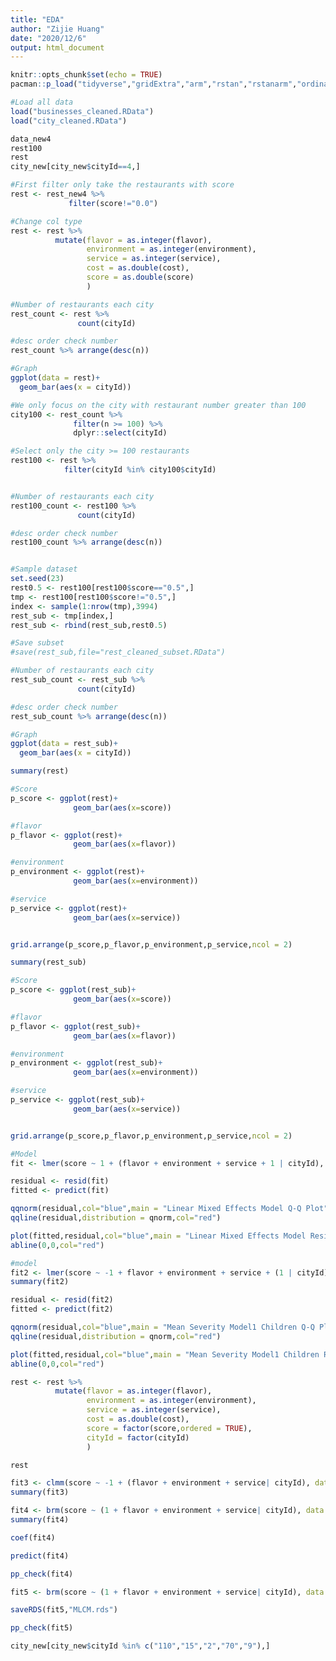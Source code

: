 ```yaml
---
title: "EDA"
author: "Zijie Huang"
date: "2020/12/6"
output: html_document
---
```


```r
knitr::opts_chunk$set(echo = TRUE)
pacman::p_load("tidyverse","gridExtra","arm","rstan","rstanarm","ordinal","brms","MPDiR")
```

```r
#Load all data
load("businesses_cleaned.RData")
load("city_cleaned.RData")
```

```r
data_new4
rest100
rest
city_new[city_new$cityId==4,]
```
```r
#First filter only take the restaurants with score
rest <- rest_new4 %>% 
             filter(score!="0.0")

#Change col type
rest <- rest %>%
          mutate(flavor = as.integer(flavor),
                 environment = as.integer(environment),
                 service = as.integer(service),
                 cost = as.double(cost),
                 score = as.double(score)
                 )

#Number of restaurants each city
rest_count <- rest %>%
               count(cityId)

#desc order check number
rest_count %>% arrange(desc(n))

#Graph
ggplot(data = rest)+
  geom_bar(aes(x = cityId))

#We only focus on the city with restaurant number greater than 100
city100 <- rest_count %>%
              filter(n >= 100) %>%
              dplyr::select(cityId)

#Select only the city >= 100 restaurants
rest100 <- rest %>%
            filter(cityId %in% city100$cityId)


#Number of restaurants each city
rest100_count <- rest100 %>%
               count(cityId)

#desc order check number
rest100_count %>% arrange(desc(n))


#Sample dataset
set.seed(23)
rest0.5 <- rest100[rest100$score=="0.5",]
tmp <- rest100[rest100$score!="0.5",]
index <- sample(1:nrow(tmp),3994)
rest_sub <- tmp[index,]
rest_sub <- rbind(rest_sub,rest0.5)

#Save subset
#save(rest_sub,file="rest_cleaned_subset.RData")

#Number of restaurants each city
rest_sub_count <- rest_sub %>%
               count(cityId)

#desc order check number
rest_sub_count %>% arrange(desc(n))

#Graph
ggplot(data = rest_sub)+
  geom_bar(aes(x = cityId))

```

```r
summary(rest)

#Score
p_score <- ggplot(rest)+
              geom_bar(aes(x=score))

#flavor
p_flavor <- ggplot(rest)+
              geom_bar(aes(x=flavor))

#environment
p_environment <- ggplot(rest)+
              geom_bar(aes(x=environment))

#service
p_service <- ggplot(rest)+
              geom_bar(aes(x=service))


grid.arrange(p_score,p_flavor,p_environment,p_service,ncol = 2)
```

```r
summary(rest_sub)

#Score
p_score <- ggplot(rest_sub)+
              geom_bar(aes(x=score))

#flavor
p_flavor <- ggplot(rest_sub)+
              geom_bar(aes(x=flavor))

#environment
p_environment <- ggplot(rest_sub)+
              geom_bar(aes(x=environment))

#service
p_service <- ggplot(rest_sub)+
              geom_bar(aes(x=service))


grid.arrange(p_score,p_flavor,p_environment,p_service,ncol = 2)
```


```r
#Model
fit <- lmer(score ~ 1 + (flavor + environment + service + 1 | cityId), data = rest_sub)

residual <- resid(fit)
fitted <- predict(fit)

qqnorm(residual,col="blue",main = "Linear Mixed Effects Model Q-Q Plot")
qqline(residual,distribution = qnorm,col="red")

plot(fitted,residual,col="blue",main = "Linear Mixed Effects Model Residual Plot",xlab = "fitted value",ylab = "residual")
abline(0,0,col="red")
```

```r
#model
fit2 <- lmer(score ~ -1 + flavor + environment + service + (1 | cityId), data = rest)
summary(fit2)

residual <- resid(fit2)
fitted <- predict(fit2)

qqnorm(residual,col="blue",main = "Mean Severity Model1 Children Q-Q Plot")
qqline(residual,distribution = qnorm,col="red")

plot(fitted,residual,col="blue",main = "Mean Severity Model1 Children Residual Plot",xlab = "fitted value",ylab = "residual")
abline(0,0,col="red")
```

```r
rest <- rest %>%
          mutate(flavor = as.integer(flavor),
                 environment = as.integer(environment),
                 service = as.integer(service),
                 cost = as.double(cost),
                 score = factor(score,ordered = TRUE),
                 cityId = factor(cityId)
                 )

rest
```

```r
fit3 <- clmm(score ~ -1 + (flavor + environment + service| cityId), data = rest[1:1000,],Hess=TRUE)
summary(fit3)
```

```r
fit4 <- brm(score ~ (1 + flavor + environment + service| cityId), data = rest[1:1000,],family=cumulative("logit"))
summary(fit4)

coef(fit4)

predict(fit4)
```

```r
pp_check(fit4)
```

```r
fit5 <- brm(score ~ (1 + flavor + environment + service| cityId), data = rest_sub,family=cumulative("logit"))

saveRDS(fit5,"MLCM.rds")
```

```r
pp_check(fit5)

city_new[city_new$cityId %in% c("110","15","2","70","9"),]
```











